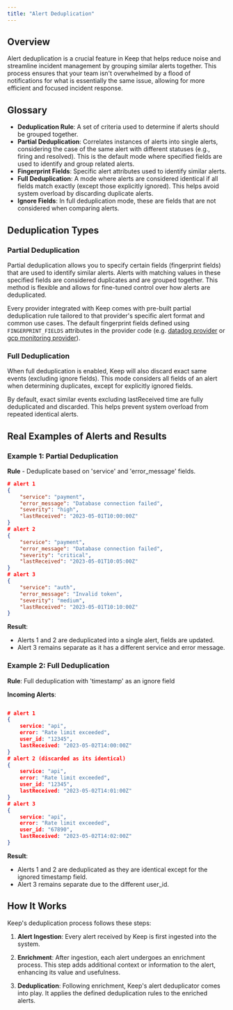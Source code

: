 ```yaml
---
title: "Alert Deduplication"
---
```


## Overview

Alert deduplication is a crucial feature in Keep that helps reduce noise and streamline incident management by grouping similar alerts together. This process ensures that your team isn't overwhelmed by a flood of notifications for what is essentially the same issue, allowing for more efficient and focused incident response.

## Glossary

- **Deduplication Rule**: A set of criteria used to determine if alerts should be grouped together.
- **Partial Deduplication**: Correlates instances of alerts into single alerts, considering the case of the same alert with different statuses (e.g., firing and resolved). This is the default mode where specified fields are used to identify and group related alerts.
- **Fingerprint Fields**: Specific alert attributes used to identify similar alerts.
- **Full Deduplication**: A mode where alerts are considered identical if all fields match exactly (except those explicitly ignored). This helps avoid system overload by discarding duplicate alerts.
- **Ignore Fields**: In full deduplication mode, these are fields that are not considered when comparing alerts.

## Deduplication Types

### Partial Deduplication
Partial deduplication allows you to specify certain fields (fingerprint fields) that are used to identify similar alerts. Alerts with matching values in these specified fields are considered duplicates and are grouped together. This method is flexible and allows for fine-tuned control over how alerts are deduplicated.

Every provider integrated with Keep comes with pre-built partial deduplication rule tailored to that provider's specific alert format and common use cases.
The default fingerprint fields defined using `FINGERPRINT_FIELDS` attributes in the provider code (e.g. [datadog provider](https://github.com/keephq/keep/blob/main/keep/providers/datadog_provider/datadog_provider.py#L188) or [gcp monitoring provider](https://github.com/keephq/keep/blob/main/keep/providers/gcpmonitoring_provider/gcpmonitoring_provider.py#L52)).

### Full Deduplication
When full deduplication is enabled, Keep will also discard exact same events (excluding ignore fields). This mode considers all fields of an alert when determining duplicates, except for explicitly ignored fields.

By default, exact similar events excluding lastReceived time are fully deduplicated and discarded. This helps prevent system overload from repeated identical alerts.

## Real Examples of Alerts and Results

### Example 1: Partial Deduplication

**Rule** - Deduplicate based on 'service' and 'error_message' fields.

```json
# alert 1
{
    "service": "payment",
    "error_message": "Database connection failed",
    "severity": "high",
    "lastReceived": "2023-05-01T10:00:00Z"
}
# alert 2
{
    "service": "payment",
    "error_message": "Database connection failed",
    "severity": "critical",
    "lastReceived": "2023-05-01T10:05:00Z"
}
# alert 3
{
    "service": "auth",
    "error_message": "Invalid token",
    "severity": "medium",
    "lastReceived": "2023-05-01T10:10:00Z"
}
```

**Result**:
- Alerts 1 and 2 are deduplicated into a single alert, fields are updated.
- Alert 3 remains separate as it has a different service and error message.

### Example 2: Full Deduplication

**Rule**: Full deduplication with 'timestamp' as an ignore field

**Incoming Alerts**:

```json

# alert 1
{
    service: "api",
    error: "Rate limit exceeded",
    user_id: "12345",
    lastReceived: "2023-05-02T14:00:00Z"
}
# alert 2 (discarded as its identical)
{
    service: "api",
    error: "Rate limit exceeded",
    user_id: "12345",
    lastReceived: "2023-05-02T14:01:00Z"
}
# alert 3
{
    service: "api",
    error: "Rate limit exceeded",
    user_id: "67890",
    lastReceived: "2023-05-02T14:02:00Z"
}
```

**Result**:
- Alerts 1 and 2 are deduplicated as they are identical except for the ignored timestamp field.
- Alert 3 remains separate due to the different user_id.

## How It Works

Keep's deduplication process follows these steps:

1. **Alert Ingestion**: Every alert received by Keep is first ingested into the system.

2. **Enrichment**: After ingestion, each alert undergoes an enrichment process. This step adds additional context or information to the alert, enhancing its value and usefulness.

3. **Deduplication**: Following enrichment, Keep's alert deduplicator comes into play. It applies the defined deduplication rules to the enriched alerts.
